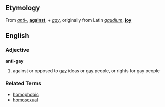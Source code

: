 ==Etymology==
From ''[[anti-]]'', '''[[against]]''', + ''[[gay]]'', originally from Latin ''[[gaudium]]'', '''[[joy]]'''

==English==
===Adjective===
'''anti-gay'''

# against or opposed to [[gay]] ideas or [[gay]] people, or rights for gay people

===Related Terms===
*[[homophobic]]
*[[homosexual]]